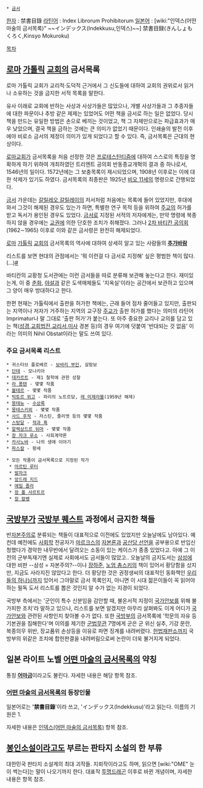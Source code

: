  * [[금서]]

[[한자]] : 禁書目錄
[[라틴어]] : Index Librorum Prohibitorum
[[일본어]] : [wiki:"인덱스(어떤 마술의 금서목록)" ~~インデックス(Indekkusu,인덱스)~~] 禁書目録(きんしょもくろく,Kinsyo Mokuroku)

[[목차]]
== [[로마]] [[가톨릭]] [[교회]]의 금서목록 ==
로마 가톨릭 교회가 교리적·도덕적 근거에서 그 신도들에 대하여 교회의 권위로서 읽거나 소유하는 것을 금지한 서적 목록을 말한다.

유사 이래로 교회에 반하는 사상과 사상가들은 많았으나, 개별 사상가들과 그 추종자들에 대한 파문이나 추방 같은 제제는 있었어도 어떤 책을 금서로 하는 일은 없었다. 당시 책을 만드는 유일한 방법은 손으로 베끼는 것이었고, 책 그 자체만으로는 파급효과가 매우 낮았으며, 결국 책을 금하는 것에는 큰 의미가 없었기 때문이다. 인쇄술의 발전 이후에야 비로소 금서의 제정이 의미가 있게 되었다고 할 수 있다. 즉, 금서목록은 근대의 현상이다. 

[[로마]][[교회]]가 금서목록을 처음 선정한 것은 [[프로테스탄티즘]]에 대하여 스스로의 특징을 명확하게 하기 위하여 개최하였던 트리엔트 공의회 반동종교개혁의 결과 중 하나로서, 1546년의 일이다. 1572년에는 그 보충목록이 제시되었으며, 1908년 이후로는 이에 대한 삭제가 있기도 하였다. 금서목록의 최종판은 1925년 [[비오 11세]]의 명령으로 간행되었다.

[[금서]] 가운데는 [[갈릴레오 갈릴레이]]의 저서처럼 처음에는 목록에 들어 있었지만, 후대에 와서 그것이 해제된 경우도 있는가 하면, 특별한 연구 목적 등을 위하여 [[주교]]의 허가를 받고 독서가 용인된 경우도 있었다. [[금서]]로 지정된 서적의 저자에게는, 만약 명령에 복종하지 않을 경우에는 [[교권]]에 의한 단호한 조치가 취해졌다. 그러나 [[2차 바티칸 공의회]](1962∼1965) 이후로 이와 같은 금서령은 완전히 해제되었다.

[[로마]] [[가톨릭]] [[교회]]의 금서목록의 역사에 대하여 상세히 알고 있는 사람들의 '''[[추가바람]]'''

리스트를 보면 현대의 관점에서는 '뭐 이런걸 다 금서로 지정해' 싶은 평범한 책이 많다.(…)[http://en.wikipedia.org/wiki/List_of_authors_and_works_on_the_Index_Librorum_Prohibitorum #]

바티칸의 교황청 도서관에는 이런 금서들을 따로 분류해 보관해 놓는다고 한다. 재미있는게, 이 중 [[춘화]], [[야설]]과 같은 도색매체들도 '지옥실'이라는 공간에서 보관하고 있으며 그 양이 매우 방대하다고 한다.

한편 현재는 가톨릭에서 출판을 허가한 책에는, 근래 들어 점차 줄어들고 있지만, 출판되는 지역이나 저자가 거주하는 지역의 교구장 [[주교]]가 출판 허가를 했다는 의미의 라틴어 Imprimatur나 말 그대로 '출판 허가'가 붙는다. 또 아주 중요한 교리나 교의를 담고 있는 책([[성경]],[[교회법]]전,[[교리서]],[[미사]] 경본 등)의 경우 여기에 덧붙여 '반대되는 것 없음' 이라는 의미의 Nihil Obstat이라는 말도 쓰여 있다.
=== 주요 금서목록 리스트 ===
 * 귀스타브 플로베르 - [[보바리 부인]], 살람보
 * [[단테]] - 모나키아
 * [[데카르트]] - 제1 철학에 관한 성찰
 * [[라 퐁텐]] - 몇몇 작품
 * [[볼테르]] - 몇몇 작품
 * [[빅토르 위고]] - 파리의 노트르담, [[레 미제라블]](1959년 해제)
 * [[몽테뉴]] - [[수상록]]
 * [[몽테스키외]] - 몇몇 작품
 * [[사드 후작]] - 저스틴, 줄리엣 등의 몇몇 작품
 * [[스탕달]] - [[적과 흑]]
 * [[알렉상드르 뒤마]] - 몇몇 작품
 * [[장 자크 루소]] - 사회계약론
 * [[카사노바]] - 나의 생애 이야기
 * [[파스칼]] - 팡세

 * 모든 작품이 금서목록으로 지정된 작가
  * [[마르틴 루터]]
  * [[발자크]]
  * [[앙드레 지드]]
  * [[에밀 졸라]]
  * [[장 폴 사르트르]]
  * [[장 칼뱅]]

== [[국방부]]가 [[국방부 퀘스트]] 과정에서 금지한 책들 ==
반[[자본주의]]로 분류되는 책들이 대표적으로 이전에도 있었지만 오늘날에도 남아있다. 예컨데 예전에도 [[사회학]] 전공자가 [[마르크스]]의 [[자본론]]과 [[공산당 선언]]을 공부용으로 반입신청했다가 경악한 내무반에서 달려오는 소동이 있는 케이스가 종종 있었다고. 아예 그 이전의 군부독재기엔 실제로 사회에서도 금서들이 많았고.. 오늘날의 금지도서는 [[삼성]]에 대한 비판 --삼성 = 자본주의?--이나 [[장하준]], [[노엄 촘스키]]의 책이 있어서 황당함을 샀지만, 지금도 사라지진 않았다고 한다. 더 황당한 것은 권정생씨의 대표적인 동화책인 [[우리들의 하나님]]까지 있어서 그야말로 금서 목록인지, 아니면 이 시대 젊은이들이 꼭 읽어야 하는 필독 도서 리스트를 뽑은 것인지 알 수가 없는 지경이 되었다.

국방부 측에서는 '군인이 특수 신분임을 감안할 때, 불온서적 지정이 [[국가안보]]를 위해 불가피한 조치'라 말하고 있으나, 리스트를 보면 알겠지만 아무리 살펴봐도 이게 어디가 [[국가안보]]와 관련된 사항인지 찾아볼 수가 없다. 또한 [[국방부]]의 금서목록에 '학문의 자유 등 기본권을 침해한다'며 이의를 제기한 [[군법무관]] 7명에게 군은 군 위신 실추, 기강 문란, 복종의무 위반, 장교품위 손상등을 이유로 파면 징계를 내려버렸다. [[헌법재판소]]까지 국방부의 위같은 조치에 합헌판결을 내려버림으로써 논란이 더욱 불거지게 되었다.
== 일본 라이트 노벨 [[어떤 마술의 금서목록]]의 약칭 ==
통칭 '''[[어마금]]'''이라고도 불린다. 자세한 내용은 해당 항목 참조.

=== [[어떤 마술의 금서목록]]의 등장인물 ===
일본어로는 ''''禁書目錄''''이라 쓰고, 'インデックス(Indekkusu)'라고 읽는다. 이름의 기원은 1.

자세한 내용은 [[인덱스(어떤 마술의 금서목록)]] 항목 참조.

== [[봉인소설]]이라고도 부르는 판타지 소설의 한 부류 ==
대한민국 판타지 소설계의 최대 괴작들. 지뢰작이라고도 하며, 읽으면 [wiki:"OME" 눈이 썩는다]는 말이 나오기까지 한다. 대표작 [[투명드래곤]] 이후로 바뀐 개념이며, 자세한 내용은 항목 참조. 
